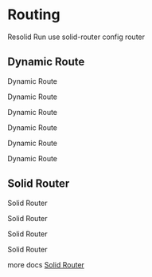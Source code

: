 # Routing

Resolid Run use solid-router config router

## Dynamic Route

Dynamic Route

Dynamic Route

Dynamic Route

Dynamic Route

Dynamic Route

Dynamic Route

## Solid Router

Solid Router

Solid Router

Solid Router

Solid Router

more docs [Solid Router](https://github.com/solidjs/solid-router)
